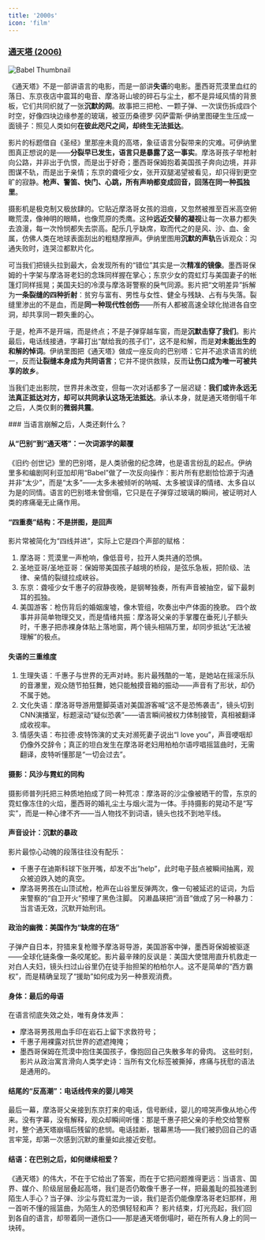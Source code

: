 ```yaml
---
title: '2000s'
icon: 'film'
---
```



### [通天塔 (2006)](https://letterboxd.com/film/babel-2006/)

![Babel Thumbnail](https://image.tmdb.org/t/p/original/hoIyvjeNGySQiE48for3mVFsSsn.jpg)

<Tabs>
<Tab title="文学化影评">

《通天塔》不是一部讲语言的电影，而是一部讲**失语**的电影。墨西哥荒漠里血红的落日、东京夜店中震耳的电音、摩洛哥山坡的碎石与尘土，都不是异域风情的背景板，它们共同织就了一张**沉默的网**。故事把三把枪、一颗子弹、一次误伤拆成四个时空，好像四块边缘参差的玻璃，被亚历桑德罗·冈萨雷斯·伊纳里图硬生生压成一面镜子：照见人类如何**在彼此咫尺之间，却终生无法抵达**。

影片的标题借自《圣经》里那座未竟的高塔，象征语言分裂带来的灾难。可伊纳里图真正想说的是——**分裂早已发生，语言只是暴露了这一事实**。摩洛哥孩子举枪射向公路，并非出于仇恨，而是出于好奇；墨西哥保姆抱着美国孩子奔向边境，并非图谋不轨，而是出于亲情；东京的聋哑少女，张开双腿渴望被看见，却只得到更空旷的寂静。**枪声、警笛、快门、心跳，所有声响都变成回音，回荡在同一种孤独里**。

摄影机是极克制又极放肆的。它贴近摩洛哥女孩的泪痕，又忽然被推至百米高空俯瞰荒漠，像神明的眼睛，也像荒原的秃鹰。这种**远近交替的凝视**让每一次暴力都失去浪漫，每一次怜悯都失去崇高。配乐几乎缺席，取而代之的是风、沙、血、金属，仿佛人类在地球表面刮出的粗糙摩擦声。伊纳里图用**沉默的声轨**告诉观众：沟通失败时，连哭泣都默片化。

可当我们把镜头拉到最大，会发现所有的“错位”其实是一次**精准的镜像**。墨西哥保姆的十字架与摩洛哥老妇的念珠同样握在掌心；东京少女的霓虹灯与美国妻子的帐篷灯同样摇晃；美国夫妇的冷漠与摩洛哥警察的戾气同源。影片把“文明差异”拆解为**一条裂缝的四种折射**：贫穷与富有、男性与女性、健全与残缺、占有与失落。裂缝里渗出的不是血，而是**同一种现代性创伤**——所有人都被高速全球化抛进各自空洞，却共享同一颗失重的心。

于是，枪声不是开端，而是终点；不是子弹穿越车窗，而是**沉默击穿了我们**。影片最后，电话线接通，字幕打出“献给我的孩子们”，这不是和解，而是**对未能出生的和解的悼词**。伊纳里图把《通天塔》做成一座反向的巴别塔：它并不追求语言的统一，反而**让裂缝本身成为共同语言**；它并不提供救赎，反而**让伤口成为唯一可被共享的故乡**。

当我们走出影院，世界并未改变，但每一次对话都多了一层迟疑：**我们或许永远无法真正抵达对方，却可以共同承认这场无法抵达**。承认本身，就是通天塔倒塌千年之后，人类仅剩的**微弱共震**。

</Tab>

<Tab title="常规影评">
### 当语言崩解之后，人类还剩什么？

#### 从“巴别”到“通天塔”：一次词源学的颠覆
《旧约·创世记》里的巴别塔，是人类骄傲的纪念碑，也是语言纷乱的起点。伊纳里多和编剧阿利亚加却用“Babel”做了一次反向操作：影片所有悲剧恰恰源于沟通并非“太少”，而是“太多”——太多未被倾听的呐喊、太多被误译的情绪、太多自以为是的同情。语言的巴别塔未曾倒塌，它只是在子弹穿过玻璃的瞬间，被证明对人类的疼痛毫无止痛作用。

#### “四重奏”结构：不是拼图，是回声
影片常被简化为“四线并进”，实际上它是四个声部的赋格：
1. 摩洛哥：荒漠里一声枪响，像低音号，拉开人类共通的恐惧。
2. 圣地亚哥/圣地亚哥：保姆带美国孩子越境的桥段，是弦乐急板，把阶级、法律、亲情的裂缝拉成峡谷。
3. 东京：聋哑少女千惠子的寂静夜晚，是钢琴独奏，所有声音被抽空，留下最刺耳的孤独。
4. 美国游客：枪伤背后的婚姻废墟，像木管组，吹奏出中产体面的挽歌。
四个故事并非简单物理交叉，而是情绪共振：摩洛哥父亲的手掌覆在垂死儿子额头时，千惠子把赤裸身体贴上落地窗，两个镜头相隔万里，却同步抵达“无法被理解”的极点。

#### 失语的三重维度
1. 生理失语：千惠子与世界的无声对峙。影片最残酷的一笔，是她站在摇滚乐队的音瀑里，观众随节拍狂舞，她只能触摸音箱的振动——声音有了形状，却仍不属于她。
2. 文化失语：摩洛哥导游用蹩脚英语对美国游客喊“这不是恐怖袭击”，镜头切到CNN演播室，标题滚动“疑似恐袭”——语言瞬间被权力体制接管，真相被翻译成收视率。
3. 情感失语：布拉德·皮特饰演的丈夫对濒死妻子说出“I love you”，声音哽咽却仍像外交辞令；真正的坦白发生在摩洛哥老妇用柏柏尔语哼唱摇篮曲时，无需翻译，皮特听懂那是“一切会过去”。

#### 摄影：风沙与霓虹的同构
摄影师普列托把三种质地拍成了同一种荒凉：摩洛哥的沙尘像被晒干的雪，东京的霓虹像冻住的火焰，墨西哥的婚礼尘土与烟火混为一体。手持摄影的晃动不是“写实”，而是一种心律不齐——当人物找不到词语，镜头也找不到地平线。

#### 声音设计：沉默的暴政
影片最惊心动魄的段落往往没有配乐：
- 千惠子在迪斯科球下张开嘴，却发不出“help”，此时电子鼓点被瞬间抽离，观众被迫跌入她的真空。
- 摩洛哥男孩在山顶试枪，枪声在山谷里反弹两次，像一句被延迟的证词，为后来警察的“自卫开火”预埋了黑色注脚。
冈濑晶瑛把“消音”做成了另一种暴力：当言语无效，沉默开始刑讯。

#### 政治的幽微：美国作为“缺席的在场”
子弹产自日本，狩猎来复枪赠予摩洛哥导游，美国游客中弹，墨西哥保姆被驱逐——全球化链条像一条咬尾蛇。影片最辛辣的反讽是：美国大使馆用直升机救走一对白人夫妇，镜头扫过山谷里仍在徒手抬担架的柏柏尔人。这不是简单的“西方霸权”，而是精确呈现了“援助”如何成为另一种景观消费。

#### 身体：最后的母语
在语言彻底失效之处，唯有身体发声：
- 摩洛哥男孩用血手印在岩石上留下求救符号；
- 千惠子用裸露对抗世界的遮遮掩掩；
- 墨西哥保姆在荒漠中抱住美国孩子，像抱回自己失散多年的骨肉。
这些时刻，影片从政治寓言滑向人类学史诗：当所有文化标签被撕掉，疼痛与抚慰的语法是通用的。

#### 结尾的“反高潮”：电话线传来的婴儿啼哭
最后一幕，摩洛哥父亲接到东京打来的电话，信号断续，婴儿的啼哭声像从地心传来。没有字幕，没有解释，观众却瞬间听懂：那是千惠子把父亲的手枪交给警察时，整个通天塔崩塌后残留的悲悯。电话挂断，银幕黑场——我们被扔回自己的语言牢笼，却第一次感到沉默的重量如此接近安慰。

#### 结语：在巴别之后，如何继续相爱？
《通天塔》的伟大，不在于它给出了答案，而在于它把问题推得更远：当语言、国界、媒介、阶级层层叠起高塔，我们是否仍敢像千惠子一样，把最羞耻的孤独递到陌生人手心？当子弹、沙尘与霓虹混为一谈，我们是否仍能像摩洛哥老妇那样，用一首听不懂的摇篮曲，为陌生人的恐惧轻轻和声？
影片结束，灯光亮起，我们回到各自的语言，却带着同一道伤口——那是通天塔倒塌时，砸在所有人身上的同一块砖。
</Tab>

</Tabs>